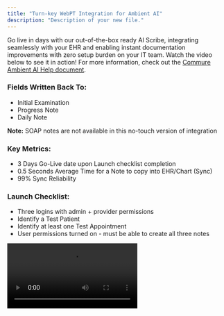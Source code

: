 ```yaml
---
title: "Turn-key WebPT Integration for Ambient AI"
description: "Description of your new file."
---
```


Go live in days with our out-of-the-box ready AI Scribe, integrating seamlessly with your EHR and enabling instant documentation improvements with zero setup burden on your IT team. Watch the video below to see it in action! For more information, check out the [Commure Ambient AI Help document](https://docs.ambient.commure.com/get_started/overview).

### Fields Written Back To:

- Initial Examination
- Progress Note
- Daily Note

**Note:** SOAP notes are not available in this no-touch version of integration

### Key Metrics:

- 3 Days Go-Live date upon Launch checklist completion
- 0.5 Seconds Average Time for a Note to copy into EHR/Chart (Sync)
- 99% Sync Reliability

### Launch Checklist:

- Three logins with admin + provider permissions
- Identify a Test Patient
- Identify at least one Test Appointment
- User permissions turned on - must be able to create all three notes

<video controls className="w-full aspect-video rounded-xl" src="https://www.dropbox.com/scl/fi/lgse17bbtpu2rjrd32d9w/WebPT-example.mp4?rlkey=6a7s6fwvxmp7jgc0wtpm0iyy5&e=1&st=0z35ws3a&dl=0" />